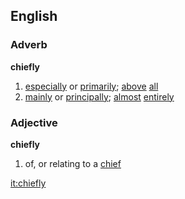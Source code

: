 ==English==
===Adverb===
'''chiefly'''
# [[especially]] or [[primarily]]; [[above]] [[all]]
# [[mainly]] or [[principally]]; [[almost]] [[entirely]]
===Adjective===
'''chiefly'''
# of, or relating to a [[chief]]

[[it:chiefly]]